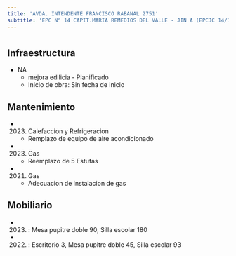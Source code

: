 ```yaml
---
title: 'AVDA. INTENDENTE FRANCISCO RABANAL 2751'
subtitle: 'EPC N° 14 CAPIT.MARIA REMEDIOS DEL VALLE - JIN A (EPCJC 14/19°)'
---
```


#
## Infraestructura

* NA 
    + mejora edilicia - Planificado 
    + Inicio de obra: Sin fecha de inicio 






## Mantenimiento

*  (2023) Calefaccion y Refrigeracion 
    + Remplazo de equipo de aire acondicionado

*  (2023) Gas 
    + Reemplazo de 5 Estufas

*  (2021) Gas 
    + Adecuacion de instalacion de gas





## Mobiliario

*  (2023) : Mesa pupitre doble 90, Silla escolar 180 

*  (2022) : Escritorio 3, Mesa pupitre doble 45, Silla escolar 93 



